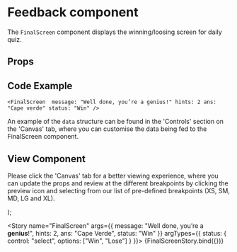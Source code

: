 
<Meta
  title="Newskit Components/Puzzles/FinalScreen"
  component={FinalScreen}
/>

# Feedback component
The `FinalScreen` component displays the winning/loosing screen for daily quiz.


## Props
<Props of={FinalScreen} />

## Code Example
`<FinalScreen 
       message: "Well done, you’re a genius!"
       hints: 2
       ans: "Cape verde"
       status: "Win"
 />`

An example of the `data` structure can be found in the 'Controls' section on the 'Canvas' tab, where you can customise the data being fed to the FinalScreen component.

## View Component
Please click the 'Canvas' tab for a better viewing experience, where you can update the props and review at the different breakpoints by clicking the preview icon and selecting from our list of pre-defined breakpoints (XS, SM, MD, LG and XL).

  <TCThemeProvider>
    <FinalScreen {...{ message, hints, ans, status }}/>
  </TCThemeProvider>
);

<Story name="FinalScreen" args={{
    message: "Well done, you’re a <strong>genius</strong>!",
    hints: 2,
    ans: "Cape Verde",
    status: "Win"
}}
argTypes={{
    status: { control: "select", options: ["Win", "Lose"] }
}}>
  {FinalScreenStory.bind({})}
</Story>
